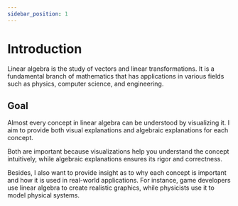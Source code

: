 ```yaml
---
sidebar_position: 1
---
```


# Introduction

Linear algebra is the study of vectors and linear transformations. It is a fundamental branch of mathematics that has applications in various fields such as physics, computer science, and engineering.

## Goal

Almost every concept in linear algebra can be understood by visualizing it.
I aim to provide both visual explanations and algebraic explanations for each concept.

Both are important because visualizations help you understand the concept intuitively, while algebraic explanations ensures its rigor and correctness.

Besides, I also want to provide insight as to why each concept is important and how it is used in real-world applications.
For instance, game developers use linear algebra to create realistic graphics, while physicists use it to model physical systems.
